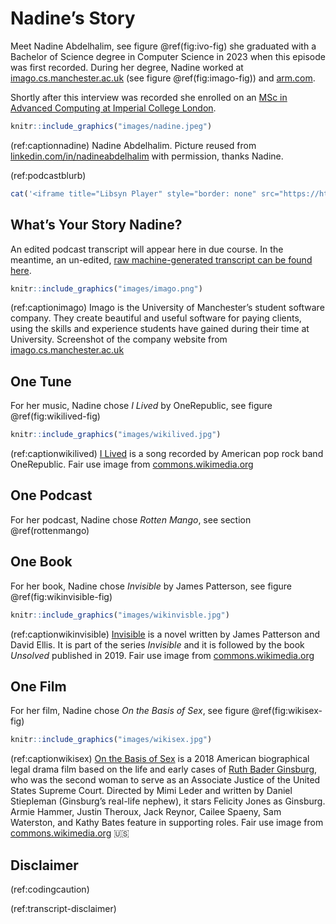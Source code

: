 # Nadine's Story {#nadine}

Meet Nadine Abdelhalim, see figure \@ref(fig:ivo-fig) she graduated with a Bachelor of Science degree in Computer Science in 2023 when this episode was first recorded. During her degree, Nadine worked at [imago.cs.manchester.ac.uk](https://imago.cs.manchester.ac.uk/) (see figure \@ref(fig:imago-fig)) and [arm.com](https://www.arm.com/).

Shortly after this interview was recorded she enrolled on an [MSc in Advanced Computing at Imperial College London](https://www.imperial.ac.uk/study/courses/postgraduate-taught/advanced-computing/).

```r
knitr::include_graphics("images/nadine.jpeg")
```
(ref:captionnadine) Nadine Abdelhalim. Picture reused from [linkedin.com/in/nadineabdelhalim](https://www.linkedin.com/in/nadineabdelhalim) with permission, thanks Nadine.

(ref:podcastblurb)

```r
cat('<iframe title="Libsyn Player" style="border: none" src="https://html5-player.libsyn.com/embed/episode/id/27147834/height/90/theme/custom/thumbnail/yes/direction/forward/render-playlist/no/custom-color/000000/" height="90" width="100%" scrolling="no"  allowfullscreen="" webkitallowfullscreen="true" mozallowfullscreen="true" allowfullscreen="true" msallowfullscreen="true" style="border: none;"></iframe>')
```

## What's Your Story Nadine? {#nadine-story}

An edited podcast transcript will appear here in due course. In the meantime, an un-edited, [raw machine-generated transcript can be found here](https://github.com/dullhunk/cdyf/blob/master/raw-transcript-nadine.md).


```r
knitr::include_graphics("images/imago.png")
```
(ref:captionimago) Imago is the University of Manchester’s student software company. They create beautiful and useful software for paying clients, using the skills and experience students have gained during their time at University. Screenshot of the company website from [imago.cs.manchester.ac.uk](https://imago.cs.manchester.ac.uk/)


## One Tune {#nadine-tune}

For her music, Nadine chose *I Lived* by OneRepublic, see figure \@ref(fig:wikilived-fig)

```r
knitr::include_graphics("images/wikilived.jpg")
```

(ref:captionwikilived) [I Lived](https://en.wikipedia.org/wiki/I_Lived) is a song recorded by American pop rock band OneRepublic. Fair use image from [commons.wikimedia.org](https://commons.wikimedia.org)

## One Podcast {#nadine-podcast}

For her podcast, Nadine chose *Rotten Mango*, see section \@ref(rottenmango)

## One Book {#nadine-book}

For her book, Nadine chose *Invisible* by James Patterson, see figure \@ref(fig:wikinvisible-fig)

```r
knitr::include_graphics("images/wikinvisble.jpg")
```

(ref:captionwikinvisible) [Invisible](https://en.wikipedia.org/wiki/Invisible_(Patterson_novel)) is a novel written by James Patterson and David Ellis. It is part of the series *Invisible* and it is followed by the book *Unsolved* published in 2019. Fair use image from [commons.wikimedia.org](https://commons.wikimedia.org)


## One Film {#nadine-film}

For her film, Nadine chose *On the Basis of Sex*, see figure \@ref(fig:wikisex-fig)

```r
knitr::include_graphics("images/wikisex.jpg")
```

(ref:captionwikisex) [On the Basis of Sex](https://en.wikipedia.org/wiki/On_the_Basis_of_Sex) is a 2018 American biographical legal drama film based on the life and early cases of [Ruth Bader Ginsburg](https://en.wikipedia.org/wiki/Ruth_Bader_Ginsburg), who was the second woman to serve as an Associate Justice of the United States Supreme Court. Directed by Mimi Leder and written by Daniel Stiepleman (Ginsburg's real-life nephew), it stars Felicity Jones as Ginsburg. Armie Hammer, Justin Theroux, Jack Reynor, Cailee Spaeny, Sam Waterston, and Kathy Bates feature in supporting roles.  Fair use image from [commons.wikimedia.org](https://commons.wikimedia.org) 🇺🇸


## Disclaimer  


::: {.rmdcaution}

(ref:codingcaution)

(ref:transcript-disclaimer)  

:::


